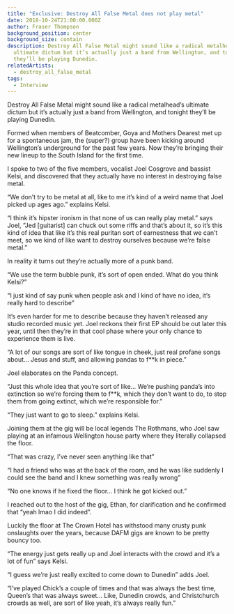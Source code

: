 ```yaml
---
title: "Exclusive: Destroy All False Metal does not play metal"
date: 2018-10-24T21:00:00.000Z
author: Fraser Thompson
background_position: center
background_size: contain
description: Destroy All False Metal might sound like a radical metalhead’s
  ultimate dictum but it’s actually just a band from Wellington, and tonight
  they’ll be playing Dunedin.
relatedArtists:
  - destroy_all_false_metal
tags:
  - Interview
---
```



Destroy All False Metal might sound like a radical metalhead’s ultimate dictum but it’s actually just a band from Wellington, and tonight they’ll be playing Dunedin.

Formed when members of Beatcomber, Goya and Mothers Dearest met up for a spontaneous jam, the (super?) group have been kicking around Wellington’s underground for the past few years. Now they’re bringing their new lineup to the South Island for the first time.

I spoke to two of the five members, vocalist Joel Cosgrove and bassist Kelsi, and discovered that they actually have no interest in destroying false metal.

“We don’t try to be metal at all, like to me it’s kind of a weird name that Joel picked up ages ago.” explains Kelsi.

“I think it’s hipster ironism in that none of us can really play metal.” says Joel, ”Jed [guitarist] can chuck out some riffs and that’s about it, so it’s this kind of idea that like it’s this real puritan sort of earnestness that we can’t meet, so we kind of like want to destroy ourselves because we’re false metal.”

In reality it turns out they’re actually more of a punk band.

“We use the term bubble punk, it’s sort of open ended. What do you think Kelsi?”

“I just kind of say punk when people ask and I kind of have no idea, it’s really hard to describe”

It’s even harder for me to describe because they haven’t released any studio recorded music yet. Joel reckons their first EP should be out later this year, until then they’re in that cool phase where your only chance to experience them is live.

“A lot of our songs are sort of like tongue in cheek, just real profane songs about… Jesus and stuff, and allowing pandas to f\*\*k in piece.”

Joel elaborates on the Panda concept.

“Just this whole idea that you’re sort of like… We’re pushing panda’s into extinction so we’re forcing them to f\*\*k, which they don’t want to do, to stop them from going extinct, which we’re responsible for.”

“They just want to go to sleep.” explains Kelsi.

Joining them at the gig will be local legends The Rothmans, who Joel saw playing at an infamous Wellington house party where they literally collapsed the floor.

“That was crazy, I’ve never seen anything like that”

“I had a friend who was at the back of the room, and he was like suddenly I could see the band and I knew something was really wrong”

“No one knows if he fixed the floor… I think he got kicked out.”

I reached out to the host of the gig, Ethan, for clarification and he confirmed that “yeah lmao I did indeed”.

Luckily the floor at The Crown Hotel has withstood many crusty punk onslaughts over the years, because DAFM gigs are known to be pretty bouncy too.

“The energy just gets really up and Joel interacts with the crowd and it’s a lot of fun” says Kelsi.

“I guess we’re just really excited to come down to Dunedin” adds Joel.

“I’ve played Chick’s a couple of times and that was always the best time, Queen’s that was always sweet… Like, Dunedin crowds, and Christchurch crowds as well, are sort of like yeah, it’s always really fun.”

